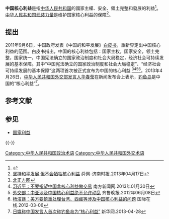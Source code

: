 '''中国核心利益'''是指[[中华人民共和国|中华人民共和国]]的國家主權、安全、領土完整和發展的利益<ref>{{Cite web |url=http://info.wenweipo.com/index.php?action-viewnews-itemid-31427 |title=中國的「核心利益」到底是什麼？文汇网.2010年8月02日 |access-date=2016年2月19日 |archive-url=https://web.archive.org/web/20161002080231/http://info.wenweipo.com/index.php?action-viewnews-itemid-31427 |archive-date=2016年10月2日 |dead-url=yes }}</ref>。[[中华人民共和国武装力量|中华人民共和国武装力量]]是维护国家核心利益的保障<ref>[http://news.sina.com.cn/o/2013-04-17/035926848230.shtml 坚持和平发展 但不会牺牲核心利益] {{Wayback|url=http://news.sina.com.cn/o/2013-04-17/035926848230.shtml |date=20201105015514 }} 舜网-济南时报.2013年04月17日</ref>。

==提出==
2011年9月6日，中国政府发表《中国的和平发展》[[白皮书|白皮书]]，重新界定出中国核心利益的范围。白皮书指出，中国的核心利益包括：国家主权，国家安全，领土完整，国家统一，中国宪法确立的国家政治制度和社会大局稳定，经济社会可持续发展的基本保障。其中“中国宪法确立的国家政治制度和社会大局稳定”、“经济社会可持续发展的基本保障”这两项首次被正式宣布为中国的核心利益
<ref>[http://www.northnews.cn/2011/0912/489651.shtml 北正方网]{{dead link|date=2017年11月 |bot=InternetArchiveBot |fix-attempted=yes }}</ref><ref>[http://news.ifeng.com/gundong/detail_2013_01/30/21743030_0.shtml 习近平：不要指望中国拿核心利益做交易] {{Wayback|url=http://news.ifeng.com/gundong/detail_2013_01/30/21743030_0.shtml |date=20200511055603 }} 南方新闻网.2013年01月30日</ref><ref>[http://news.sina.com.cn/c/2012-06-08/053924556861.shtml 外交部：中亚涉及中国核心利益绝不允许动乱] {{Wayback|url=http://news.sina.com.cn/c/2012-06-08/053924556861.shtml |date=20201105003254 }}齐鲁晚报.2012年06月08日</ref><ref>[http://www.dzwww.com/xinwen/guoneixinwen/201203/t20120306_6966885.htm 杨洁篪：美方要慎重处理台湾、西藏等涉及中国核心利益的问题] {{Wayback|url=http://www.dzwww.com/xinwen/guoneixinwen/201203/t20120306_6966885.htm |date=20201104220934 }} 国际在线.2012-03-06</ref>。2013年4月26日，[[中华人民共和国外交部发言人|中华人民共和国外交部发言人]][[华春莹|华春莹]]在新闻发布会上表示，[[钓鱼岛|钓鱼岛]]是中国的“核心利益”<ref>[http://news.qq.com/a/20130428/000557_1.htm 日媒称中国发言人首次称钓鱼岛为“核心利益”] {{Wayback|url=http://news.qq.com/a/20130428/000557_1.htm |date=20201119055335 }}新华网.2013-04-28</ref>。

== 参考文献 ==
{{Reflist|30em}}

== 参见 ==
{{Portal box|中华人民共和国|国际关系}}
* [[国家利益|国家利益]]

{{-}}
{{中华人民共和国外交}}

[[Category:中华人民共和国政治术语|Category:中华人民共和国政治术语]]
[[Category:中华人民共和国外交术语|Category:中华人民共和国外交术语]]